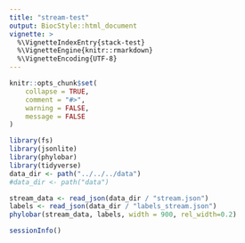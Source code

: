 ```yaml
---
title: "stream-test"
output: BiocStyle::html_document
vignette: >
  %\VignetteIndexEntry{stack-test}
  %\VignetteEngine{knitr::rmarkdown}
  %\VignetteEncoding{UTF-8}
---
```


```r
knitr::opts_chunk$set(
    collapse = TRUE,
    comment = "#>",
    warning = FALSE,
    message = FALSE
)
```

```r
library(fs)
library(jsonlite)
library(phylobar)
library(tidyverse)
data_dir <- path("../../../data")
#data_dir <- path("data")
```

```r
stream_data <- read_json(data_dir / "stream.json")
labels <- read_json(data_dir / "labels_stream.json")
phylobar(stream_data, labels, width = 900, rel_width=0.2)
```

```r
sessionInfo()
```